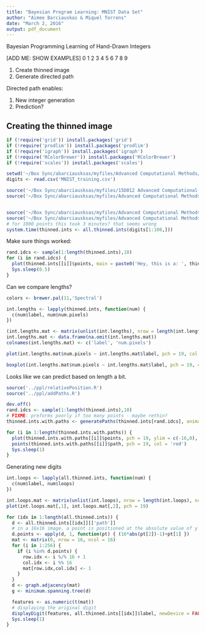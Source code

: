 ```yaml
---
title: "Bayesian Program Learning: MNIST Data Set"
author: "Aimee Barciauskas & Miquel Torrens"
date: "March 2, 2016"
output: pdf_document
---
```


Bayesian Programming Learning of Hand-Drawn Integers

[ADD ME: SHOW EXAMPLES]
0
1
2
3
4
5
6
7
8
9

1. Create thinned image
2. Generate directed path

Directed path enables:

1. New integer generation
2. Prediction?

## Creating the thinned image

```r
if (!require('grid')) install.packages('grid')
if (!require('prodlim')) install.packages('prodlim')
if (!require('igraph')) install.packages('igraph')
if (!require('RColorBrewer')) install.packages('RColorBrewer')
if (!require('scales')) install.packages('scales')

setwd('~/Box Sync/abarciausksas/myfiles/Advanced Computational Methods/data/')
digits <- read.csv('MNIST_training.csv')

source('~/Box Sync/abarciausksas/myfiles/15D012 Advanced Computational Methods/datasets/MNIST/displayDigit.R')
source('~/Box Sync/abarciausksas/myfiles/Advanced Computational Methods/ppl/utils.R')


source('~/Box Sync/abarciausksas/myfiles/Advanced Computational Methods/ppl/thinPoints.R')
source('~/Box Sync/abarciausksas/myfiles/Advanced Computational Methods/ppl/allThinnedInts.R')
# for 1000 points this took 3 minutes? that seems wrong
system.time(thinned.ints <- all.thinned.ints(digits[1:100,]))
```

Make sure things worked:

```r
rand.idcs <- sample(1:length(thinned.ints),10)
for (i in rand.idcs) {
  plot(thinned.ints[[i]]$points, main = paste0('Hey, this is a: ', thinned.ints[[i]]$label), pch = 19, ylim = c(-16,0), xlim = c(0,16))
  Sys.sleep(0.5)
}
```

Can we compare lengths?

```r
colors <- brewer.pal(11,'Spectral')

int.lengths <- lapply(thinned.ints, function(num) {
  c(num$label, num$num.pixels)
})

(int.lengths.mat <- matrix(unlist(int.lengths), nrow = length(int.lengths), ncol = 2, byrow = TRUE))
int.lengths.mat <- data.frame(na.omit(int.lengths.mat))
colnames(int.lengths.mat) <- c('label', 'num.pixels')

plot(int.lengths.mat$num.pixels ~ int.lengths.mat$label, pch = 19, col = alpha(colors[[9]], 0.1))

boxplot(int.lengths.mat$num.pixels ~ int.lengths.mat$label, pch = 19, col = alpha(colors[[9]], 0.5))
```

Looks like we can predict based on length a bit.

```r
source('../ppl/relativePosition.R')
source('../ppl/addPaths.R')

dev.off()
rand.idcs <- sample(1:length(thinned.ints),10)
# FIXME: preforms poorly if too many points - maybe rethin?
thinned.ints.with.paths <- generatePaths(thinned.ints[rand.idcs], animation = TRUE)

for (i in 1:length(thinned.ints.with.paths)) {
  plot(thinned.ints.with.paths[[i]]$points, pch = 19, ylim = c(-16,0), xlim = c(0,16))
  points(thinned.ints.with.paths[[i]]$path, pch = 19, col = 'red')
  Sys.sleep(1)
}
```

Generating new digits

```r

int.loops <- lapply(all.thinned.ints, function(num) {
  c(num$label, num$loops)
})

int.loops.mat <- matrix(unlist(int.loops), nrow = length(int.loops), ncol = 2, byrow = TRUE)
plot(int.loops.mat[,1], int.loops.mat[,2], pch = 19)

for (idx in 1:length(all.thinned.ints)) {
  d <- all.thinned.ints[[idx]][['path']]
  # in a 16x16 image, a point is positioned at the absolute value of y - 1 + x
  d.points <- apply(d, 1, function(pt) { (16*abs(pt[2])-1)+pt[1] })
  mat <- matrix(0, nrow = 16, ncol = 16)
  for (i in 1:256) {
    if (i %in% d.points) {
      row.idx <- i %/% 16 + 1
      col.idx <- i %% 16
      mat[row.idx,col.idx] <- 1
    }
  }
  d <- graph.adjacency(mat)
  g <- minimum.spanning.tree(d)

  features <- as.numeric(t(mat))
  # displaying the original digit
  displayDigit(features, all.thinned.ints[[idx]]$label, newDevice = FALSE)
  Sys.sleep(1)
}
```